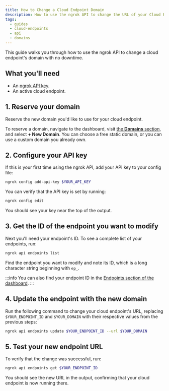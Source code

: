 ```yaml
---
title: How to Change a Cloud Endpoint Domain
description: How to use the ngrok API to change the URL of your Cloud Endpoint with zero downtime.
tags:
  - guides
  - cloud-endpoints
  - api
  - domains
---
```


This guide walks you through how to use the ngrok API to change a cloud endpoint's domain with no downtime.

## What you'll need

- An [ngrok API key](https://dashboard.ngrok.com/api-keys).
- An active cloud endpoint.

## 1. Reserve your domain

Reserve the new domain you'd like to use for your cloud endpoint.

To reserve a domain, navigate to the dashboard, visit [the **Domains** section](https://dashboard.ngrok.com/domains), and select **+ New Domain**.
You can choose a free static domain, or you can use a custom domain you already own.

## 2. Configure your API key

If this is your first time using the ngrok API, add your API key to your config file:

```bash
ngrok config add-api-key $YOUR_API_KEY
```

You can verify that the API key is set by running:

```bash 
ngrok config edit
```

You should see your key near the top of the output.

## 3. Get the ID of the endpoint you want to modify

Next you'll need your endpoint's ID.
To see a complete list of your endpoints, run:

```bash
ngrok api endpoints list
```

Find the endpoint you want to modify and note its ID, which is a long character string beginning with `ep_`.

:::info
You can also find your endpoint ID in the [Endpoints section of the dashboard](https://dashboard.ngrok.com/endpoints).
:::

## 4. Update the endpoint with the new domain

Run the following command to change your cloud endpoint's URL, replacing `$YOUR_ENDPOINT_ID` and `$YOUR_DOMAIN` with their respective values from the previous steps:

```bash
ngrok api endpoints update $YOUR_ENDPOINT_ID --url $YOUR_DOMAIN
```

## 5. Test your new endpoint URL

To verify that the change was successful, run:

```bash 
ngrok api endpoints get $YOUR_ENDPOINT_ID
```

You should see the new URL in the output, confirming that your cloud endpoint is now running there.